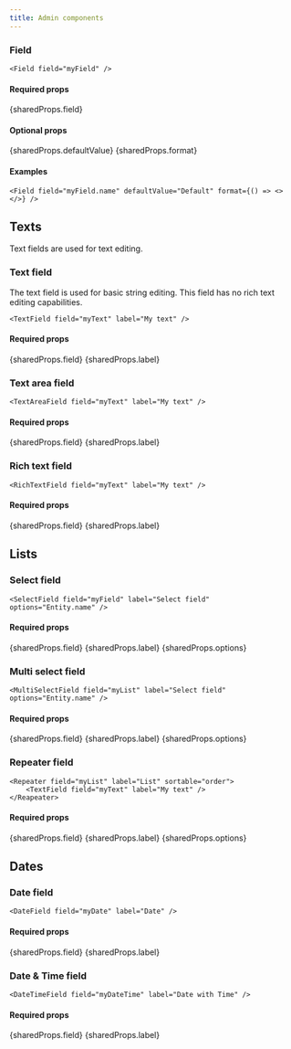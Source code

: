 ```yaml
---
title: Admin components
---
```



### Field

```tsx
<Field field="myField" />
```

#### Required props

<PropsTable required>{sharedProps.field}</PropsTable>

#### Optional props

<PropsTable>
  {sharedProps.defaultValue}
  {sharedProps.format}
</PropsTable>

#### Examples

```tsx
<Field field="myField.name" defaultValue="Default" format={() => <></>} />
```

## Texts

Text fields are used for text editing.

### Text field

The text field is used for basic string editing. This field has no rich text editing capabilities.

```tsx
<TextField field="myText" label="My text" />
```

#### Required props

<PropsTable required>
  {sharedProps.field}
  {sharedProps.label}
</PropsTable>

### Text area field

```tsx
<TextAreaField field="myText" label="My text" />
```

#### Required props

<PropsTable required>
  {sharedProps.field}
  {sharedProps.label}
</PropsTable>

### Rich text field

```tsx
<RichTextField field="myText" label="My text" />
```

#### Required props

<PropsTable required>
  {sharedProps.field}
  {sharedProps.label}
</PropsTable>

## Lists

### Select field

```tsx
<SelectField field="myField" label="Select field" options="Entity.name" />
```

#### Required props

<PropsTable required>
  {sharedProps.field}
  {sharedProps.label}
  {sharedProps.options}
</PropsTable>

### Multi select field

```tsx
<MultiSelectField field="myList" label="Select field" options="Entity.name" />
```

#### Required props

<PropsTable required>
  {sharedProps.field}
  {sharedProps.label}
  {sharedProps.options}
</PropsTable>

### Repeater field

```tsx
<Repeater field="myList" label="List" sortable="order">
    <TextField field="myText" label="My text" />
</Reapeater>
```

#### Required props

<PropsTable required>
  {sharedProps.field}
  {sharedProps.label}
  {sharedProps.options}
</PropsTable>

## Dates

### Date field

```tsx
<DateField field="myDate" label="Date" />
```

#### Required props

<PropsTable required>
  {sharedProps.field}
  {sharedProps.label}
</PropsTable>

### Date & Time field

```tsx
<DateTimeField field="myDateTime" label="Date with Time" />
```

#### Required props

<PropsTable required>
  {sharedProps.field}
  {sharedProps.label}
</PropsTable>
